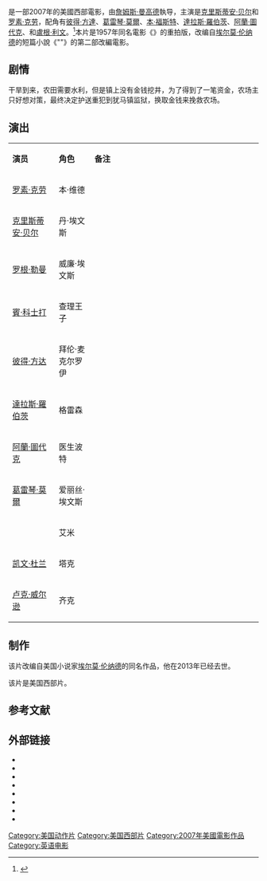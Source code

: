 {{noteTA
|T=zh-cn:决斗犹马镇;zh-hk:決戰猶馬城;zh-tw:決戰3:10;
|G1=Movie
|G2=Show
}}
{{电影信息框
| 片名     = 决斗犹马镇
| 电影原名 = ''3:10 to Yuma''
| 图像     = Three ten to yuma.jpg
| 图像说明 = 海报
| 导演     = [[詹姆斯·曼高德|詹姆斯·曼高德]]
| 监制     = {{link-en|凱西·康拉德|Cathy Konrad}}
| 编剧     = {{link-en|迈克尔·布拉德特|Michael Brandt}}<br>{{link-en|德瑞克·哈斯|Derek Haas}}<br />Halsted Welles
| 原著     = 《''{{link-en|Three-Ten to Yuma|Three-Ten to Yuma}}''》<br>作者：[[埃爾莫爾·倫納德|埃尔莫·伦纳德]]
| 主演     = [[克里斯蒂安·贝尔|克里斯蒂安·贝尔]]<br />[[賓·科士打_(演員)|賓·科士打]]<br />[[罗素·克劳|罗素·克劳]]<br />[[葛雷琴·莫爾|葛雷琴·莫爾]]<br />[[彼得·方達|彼得·方達]]<br />[[達拉斯·羅伯茨|達拉斯·羅伯茨]]<br />[[阿蘭·圖代克|阿蘭·圖代克]]<br />{{link-en|凡妮莎·蕭|Vinessa Shaw}}<br />[[盧根·利文|盧根·利文]]
| 配乐     = [[馬可·貝爾特拉米|馬可·貝爾特拉米]]
| 摄影     = {{link-en|芬顿·帕帕迈可|Phedon Papamichael}}
| 剪辑     = {{link-en|迈克尔·迈克斯勒|Michael McCusker}}
| 制片商   = [[相对论传媒|相对论传媒]]<br>Tree Line Film
| 发行商   = [[狮门影视公司|狮门影视公司]]
| 上映日期 = {{Film date|2007|8|22|洛杉磯首映|2007|9|7|美国}}
| 片长     = 122分钟
| 产地     = {{USA}}
| 语言     = 英語
| 预算     = $55,000,000
| 票房     = $70,016,220
| 前集     = 
| 续集     = 
| 中国大陆片名 = 决斗犹马镇
| 香港片名 = 決戰猶馬城
| 台湾片名 = 決戰3:10
}}
{{作品名稱|name=''3:10 to Yuma''|hk=決戰猶馬城|tw=決戰3:10|cn=决斗犹马镇}}是一部2007年的美國西部電影，由[[詹姆斯·曼高德|詹姆斯·曼高德]]執导，主演是[[克里斯蒂安·贝尔|克里斯蒂安·贝尔]]和[[罗素·克劳|罗素·克劳]]，配角有[[彼得·方達|彼得·方達]]、[[葛雷琴·莫爾|葛雷琴·莫爾]]、[[本·福斯特|本·福斯特]]、[[達拉斯·羅伯茨|達拉斯·羅伯茨]]、[[阿蘭·圖代克|阿蘭·圖代克]]、{{link-en|凡妮莎·蕭|Vinessa Shaw}}和[[盧根·利文|盧根·利文]]。<ref>{{cite news |author1=刘铮 |title=西部片《决战尤马镇》杀入北美票房榜首位(图) |url=http://ent.sina.com.cn/m/f/2007-09-11/01411710991.shtml |accessdate=2021-01-20 |work=新浪 |date=2007-09-11}}</ref>本片是1957年同名電影《''{{link-en|3:10 to Yuma (1957 film)|3:10 to Yuma (1957 film)|3:10 to Yuma}}''》的重拍版，改编自[[埃爾莫爾·倫納德|埃尔莫·伦纳德]]的短篇小說《"{{link-en|Three-Ten to Yuma|Three-Ten to Yuma}}"》的第二部改編電影。

==剧情==
干旱到来，农田需要水利，但是镇上没有金钱挖井，为了得到了一笔资金，农场主只好想对策，最终决定护送重犯到犹马镇监狱，换取金钱来挽救农场。

== 演出 ==
{|class="wikitable" width="70%"
|- style="background:cornflowerblue; color:white" align=center
|style="width:13%"|'''演员'''||style="width:10%"|'''角色'''||style="width:47%"|'''备注'''
|-
| [[羅素·高爾|罗素·克劳]] || 本·维德 ||   
|-
| [[克里斯汀·貝爾|克里斯蒂安·贝尔]] || 丹·埃文斯 ||   
|- 
| [[羅根·勒曼|罗根·勒曼]] || 威廉·埃文斯 ||   
|- 
| [[賓·科士打_(演員)|賓·科士打]] || 查理王子 ||   
|-
| [[彼得·方达|彼得·方达]] || 拜伦·麦克尔罗伊 ||   
|-
| [[達拉斯·羅伯茨|達拉斯·羅伯茨]] || 格雷森 ||   
|-
| [[阿蘭·圖代克|阿蘭·圖代克]] || 医生波特 ||   
|-
| [[葛雷琴·莫爾|葛雷琴·莫爾]] || 爱丽丝·埃文斯 ||   
|-
| {{link-en|凡妮莎·蕭|Vinessa Shaw}} || 艾米 ||   
|-
| [[凱文·杜蘭|凯文·杜兰]] || 塔克 ||   
|-
| [[盧克·威爾遜|卢克·威尔逊]] || 齐克 ||   
|}

==制作==
该片改编自美国小说家[[埃爾莫爾·倫納德|埃尔莫·伦纳德]]的同名作品，他在2013年已经去世。

该片是美国西部片。

==参考文献==
{{reflist}}

== 外部链接==
{{Wikiquote|3:10 to Yuma (2007 film)}}
* {{Official website|http://310toyumathefilm.com/}}
* {{Mtime|51376}}
* {{douban|1793904}}
* {{IMDb title|0381849}}
* {{Rotten Tomatoes|310_to_yuma}}
* {{metacritic film|310toyuma}}
* {{mojo title|310toyuma}}
* {{AllRovi movie|357830}}
{{James Mangold}}
{{DEFAULTSORT:3:10 to Yuma}}
[[Category:美国动作片|Category:美国动作片]]
[[Category:美国西部片|Category:美国西部片]]
[[Category:2007年美國電影作品|Category:2007年美國電影作品]]
[[Category:英语电影|Category:英语电影]]